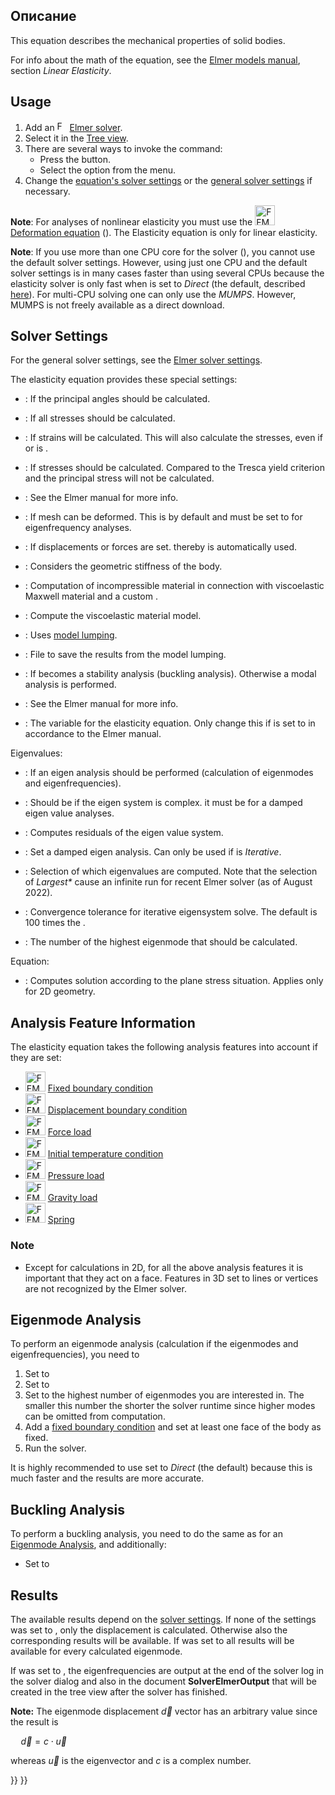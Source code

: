 <languages/>

<div class="mw-translate-fuzzy">
{{Docnav/ru
|[[FEM_SolverZ88/ru|Solver Z88]]
|[[FEM_EquationElectricforce/ru|Electricforce equation]]
|[[FEM_Workbench/ru|FEM]]
|IconL=FEM_SolverZ88.svg
|IconR=FEM_EquationElectricforce.svg
|IconC=Workbench_FEM.svg
}}
</div>

<div class="mw-translate-fuzzy">
{{GuiCommand/ru
|Name=FEM EquationElasticity
|Name/ru=Уравнение гибкости
|Icon=Fem-equation-elasticity.svg
|MenuLocation= Solve → Уравнение гибкости
|Workbenches=[[FEM_Workbench/ru|FEM]]
|Shortcut=
|SeeAlso=[[FEM_tutorial/ru|FEM tutorial]]
}}
</div>

<span id="Description"></span>
==Описание==

This equation describes the mechanical properties of solid bodies.

For info about the math of the equation, see the [http://www.elmerfem.org/blog/documentation/ Elmer models manual], section ''Linear Elasticity''.

==Usage==

# Add an [[Image:FEM_SolverElmer.svg|16px|link=FEM_SolverElmer#Equations]] [[FEM_SolverElmer#Equations|Elmer solver]].
# Select it in the [[Tree_view|Tree view]].
# There are several ways to invoke the command:
#* Press the {{Button|[[Image:FEM_EquationElasticity.svg|16px]] [[FEM_EquationElasticity|Elasticity equation]]}} button.
#* Select the {{MenuCommand|Solve → Mechanical equations → Elasticity equation}} option from the menu.
# Change the [[#Solver_Settings|equation's solver settings]] or the [[FEM_SolverElmer_SolverSettings|general solver settings]] if necessary.

'''Note''': For analyses of nonlinear elasticity you must use the [[Image:FEM_EquationDeformation.svg|32px]] [[FEM_EquationDeformation|Deformation equation]]  ({{Version|0.21}}). The Elasticity equation is only for linear elasticity.

'''Note''': If you use more than one CPU core for the solver ({{Version|0.21}}), you cannot use the default solver settings. However, using just one CPU and the default solver settings is in many cases faster than using several CPUs because the elasticity solver is only fast when {{PropertyData|Linear Solver Type}} is set to ''Direct'' (the default, described [[FEM_SolverElmer_SolverSettings#Linear_System|here]]). For multi-CPU solving one can only use the {{PropertyData|Linear Direct Method}} ''MUMPS''. However, MUMPS is not freely available as a direct download.

==Solver Settings==

For the general solver settings, see the [[FEM_SolverElmer_SolverSettings|Elmer solver settings]].

The elasticity equation provides these special settings:
* {{PropertyData|Calculate Pangle}}: If the principal angles should be calculated.
* {{PropertyData|Calculate Principal}}: If all stresses should be calculated.
* {{PropertyData|Calculate Strains}}: If strains will be calculated. This will also calculate the stresses, even if {{PropertyData|Calculate Principal}} or {{PropertyData|Calculate Stresses}} is {{FALSE}}.
* {{PropertyData|Calculate Stresses}}: If stresses should be calculated. Compared to {{PropertyData|Calculate Principal}} the Tresca yield criterion and the principal stress will not be calculated.
* {{PropertyData|Constant Bulk System}}: See the Elmer manual for more info.
* {{PropertyData|Displace Mesh}}: If mesh can be deformed. This is by default {{TRUE}} and must be set to {{FALSE}} for eigenfrequency analyses.
* {{PropertyData|Fix Displacement}}: If displacements or forces are set. thereby {{PropertyData|Model Lumping}} is automatically used.
* {{PropertyData|Geometric Stiffness}}: Considers the geometric stiffness of the body.
* {{PropertyData|Incompressible}}: Computation of incompressible material in connection with viscoelastic Maxwell material and a custom {{PropertyData|Variable}}.
* {{PropertyData|Maxwell Material}}: Compute the viscoelastic material model.
* {{PropertyData|Model Lumping}}: Uses [https://en.wikipedia.org/wiki/Lumped-element_model model lumping].
* {{PropertyData|Model Lumping Filename}}: File to save the results from the model lumping.
* {{PropertyData|Stability Analysis}}: If {{TRUE}} {{PropertyData|Eigen Analysis}} becomes a stability analysis (buckling analysis). Otherwise a modal analysis is performed.
* {{PropertyData|Update Transient System}}: See the Elmer manual for more info.
* {{PropertyData|Variable}}: The variable for the elasticity equation. Only change this if {{PropertyData|Incompressible}} is set to {{TRUE}} in accordance to the Elmer manual.

Eigenvalues:
* {{PropertyData|Eigen Analysis}}: If an eigen analysis should be performed (calculation of eigenmodes and eigenfrequencies).
* {{PropertyData|Eigen System Complex}}: Should be {{TRUE}} if the eigen system is complex. it must be {{FALSE}} for a damped eigen value analyses.
* {{PropertyData|Eigen System Compute Residuals}}: Computes residuals of the eigen value system.
* {{PropertyData|Eigen System Damped}}: Set a damped eigen analysis. Can only be used if  {{PropertyData|[[FEM_SolverElmer_SolverSettings#Linear_System|Linear Solver Type]]}} is ''Iterative''.
* {{PropertyData|Eigen System Select}}: Selection of which eigenvalues are computed. Note that the selection of ''Largest*'' cause an infinite run for recent Elmer solver (as of August 2022).
* {{PropertyData|Eigen System Tolerance}}: Convergence tolerance for iterative eigensystem solve. The default is 100 times the {{PropertyData|[[FEM_SolverElmer_SolverSettings#Linear_System|Linear Tolerance]]}}.
* {{PropertyData|Eigen System Values}}: The number of the highest eigenmode that should be calculated.

Equation:
* {{PropertyData|Plane Stress}}: Computes solution according to the plane stress situation. Applies only for 2D geometry.

==Analysis Feature Information==

The elasticity equation takes the following analysis features into account if they are set:

* [[Image:FEM_ConstraintFixed.svg|32px]] [[FEM_ConstraintFixed|Fixed boundary condition]]
* [[Image:FEM_ConstraintDisplacement.svg|32px]] [[FEM_ConstraintDisplacement|Displacement boundary condition]]
* [[Image:FEM_ConstraintForce.svg|32px]] [[FEM_ConstraintForce|Force load]]
* [[Image:FEM_ConstraintInitialTemperature.svg|32px]] [[FEM_ConstraintInitialTemperature|Initial temperature condition]]
* [[Image:FEM_ConstraintPressure.svg|32px]] [[FEM_ConstraintPressure|Pressure load]]
* [[Image:FEM_ConstraintSelfWeight.svg|32px]] [[FEM_ConstraintSelfWeight|Gravity load]]
* [[Image:FEM_ConstraintSpring.svg|32px]] [[FEM_ConstraintSpring|Spring]]

===Note===

* Except for calculations in 2D, for all the above analysis features it is important that they act on a face. Features in 3D set to lines or vertices are not recognized by the Elmer solver.

==Eigenmode Analysis==

To perform an eigenmode analysis (calculation if the eigenmodes and eigenfrequencies), you need to
# Set {{PropertyData|Eigen Analysis}} to {{TRUE}}
# Set {{PropertyData|Displace Mesh}} to {{FALSE}}
# Set {{PropertyData|Eigen System Values}} to the highest number of eigenmodes you are interested in. The smaller this number the shorter the solver runtime since higher modes can be omitted from computation.
# Add a [[FEM_ConstraintFixed|fixed boundary condition]] and set at least one face of the body as fixed.
# Run the solver.

It is highly recommended to use {{PropertyData|Linear Solver Type}} set to ''Direct'' (the default)  because this is much faster and the results are more accurate.

==Buckling Analysis==

To perform a buckling analysis, you need to do the same as for an [[#Eigenmode_Analysis|Eigenmode Analysis]], and additionally:
* Set {{PropertyData|Stability Analysis}} to {{TRUE}}

==Results==

The available results depend on the [[#Solver_Settings|solver settings]]. If none of the {{PropertyData|Calculate *}} settings was set to {{TRUE}}, only the displacement is calculated. Otherwise also the corresponding results will be available. If {{PropertyData|Eigen Analysis}} was set to {{TRUE}} all results will be available for every calculated eigenmode.

If {{PropertyData|Eigen Analysis}} was set to {{TRUE}}, the eigenfrequencies are output at the end of the solver log in the solver dialog and also in the document '''SolverElmerOutput''' that will be created in the tree view after the solver has finished.

'''Note:''' The eigenmode displacement <math>\vec{d}</math> vector has an arbitrary value since the result is

<math>\quad
\vec{d} = c\cdot\vec{u}
</math>

whereas <math>\vec{u}</math> is the eigenvector and <math>c</math> is a complex number.


<div class="mw-translate-fuzzy">
{{Docnav/ru
|[[FEM_SolverZ88/ru|Solver Z88]]
|[[FEM_EquationElectricforce/ru|Electricforce equation]]
|[[FEM_Workbench/ru|FEM]]
|IconL=FEM_SolverZ88.svg
|IconR=FEM_EquationElectricforce.svg
|IconC=Workbench_FEM.svg
}}
</div>

{{FEM Tools navi{{#translation:}}}}
{{Userdocnavi{{#translation:}}}}
